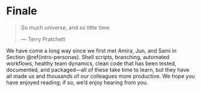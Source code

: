 # Finale {#finale}

> So much universe, and so little time.
>
> --- Terry Pratchett

We have come a long way since we first met Amira, Jun, and Sami in Section \@ref(intro-personas).
Shell scripts,
branching,
automated workflows,
healthy team dynamics,
clean code that has been tested, documented, and packaged---all of these take time to learn,
but they have all made us and thousands of our colleagues more productive.
We hope you have enjoyed reading;
if so,
we'd enjoy hearing from you.
